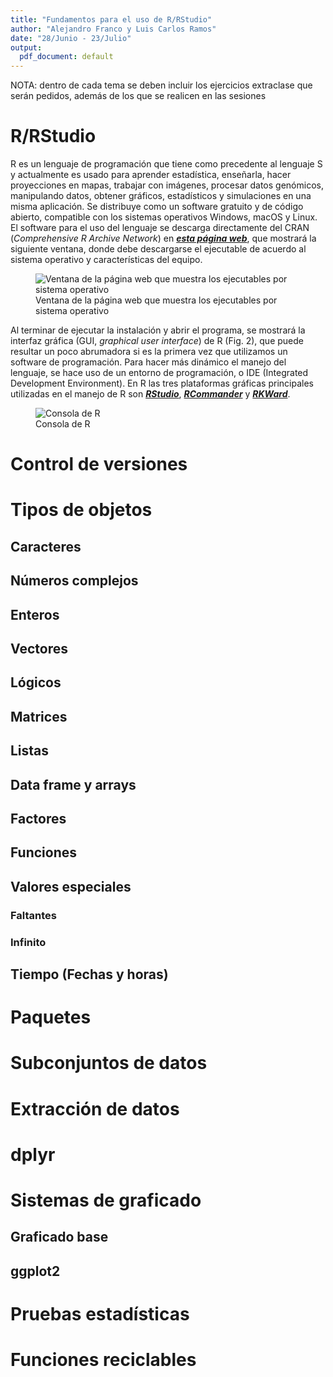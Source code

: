 ```yaml
---
title: "Fundamentos para el uso de R/RStudio"
author: "Alejandro Franco y Luis Carlos Ramos"
date: "28/Junio - 23/Julio"
output:
  pdf_document: default
---
```

NOTA: dentro de cada tema se deben incluir los ejercicios extraclase que serán pedidos, además de los que se realicen en las sesiones

# R/RStudio

R es un lenguaje de programación que tiene como precedente al lenguaje S y actualmente es usado para aprender estadística, enseñarla, hacer proyecciones en mapas, trabajar con imágenes, procesar datos genómicos, manipulando datos, obtener gráficos, estadísticos y simulaciones en una misma aplicación. Se distribuye como un software gratuito y de código abierto, compatible con los sistemas operativos Windows, macOS y Linux. El software para el uso del lenguaje se descarga directamente del CRAN (*Comprehensive R Archive Network*) en *__[esta página web](https://cran.itam.mx/)__*, que mostrará la siguiente ventana, donde debe descargarse el ejecutable de acuerdo al sistema operativo y características del equipo. 


![Ventana de la página web que muestra los ejecutables por sistema operativo](D:\Documentos\R_Datos-Proyectos-Asociados\Biocodigo_Cursos\Biocodigo_descarga-R-CRAN.jpg)


Al terminar de ejecutar la instalación y abrir el programa, se mostrará la interfaz gráfica (GUI, *graphical user interface*) de R (Fig. 2), que puede resultar un poco abrumadora si es la primera vez que utilizamos un software de programación. Para hacer más dinámico el manejo del lenguaje, se hace uso de un entorno de programación, o IDE (Integrated Development Environment). En R las tres plataformas gráficas principales utilizadas en el manejo de R son *__[RStudio](https://www.rstudio.com/products/rstudio/)__*, *__[RCommander](https://cran.r-project.org/web/packages/Rcmdr/index.html)__* y *__[RKWard](https://rkward.kde.org/User_Documentation.html)__*.

![Consola de R](D:\Documentos\R_Datos-Proyectos-Asociados\Biocodigo_Cursos\Biocodigo_consola-R-normal.jpg)

# Control de versiones

# Tipos de objetos

## Caracteres

## Números complejos

## Enteros

## Vectores

## Lógicos

## Matrices

## Listas

## Data frame y arrays

## Factores

## Funciones

## Valores especiales

### Faltantes

### Infinito

## Tiempo (Fechas y horas)

# Paquetes

# Subconjuntos de datos

# Extracción de datos

# dplyr

# Sistemas de graficado

## Graficado base

## ggplot2

# Pruebas estadísticas

# Funciones reciclables

